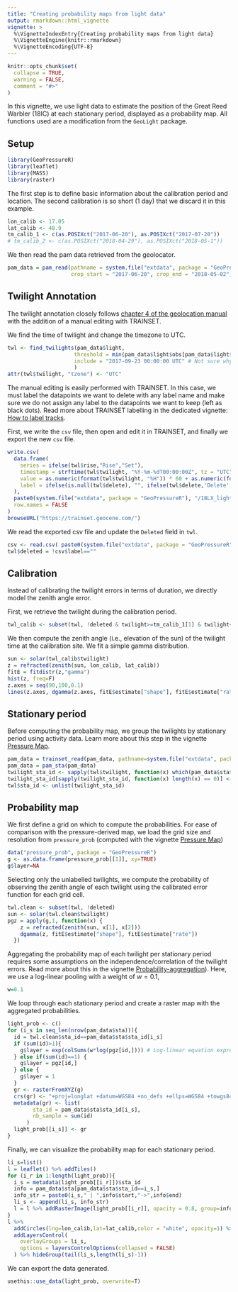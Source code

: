 ```yaml
---
title: "Creating probability maps from light data"
output: rmarkdown::html_vignette
vignette: >
  %\VignetteIndexEntry{Creating probability maps from light data}
  %\VignetteEngine{knitr::rmarkdown}
  %\VignetteEncoding{UTF-8}
---
```


```r
knitr::opts_chunk$set(
  collapse = TRUE,
  warning = FALSE, 
  comment = "#>"
)
```

In this vignette, we use light data to estimate the position of the Great Reed Warbler (18IC) at each stationary period, displayed as a probability map. All functions used are a modification from the `GeoLight` package. 

## Setup

```r
library(GeoPressureR)
library(leaflet)
library(MASS)
library(raster)
```

The first step is to define basic information about the calibration period and location. The second calibration is so short (1 day) that we discard it in this example.

```r
lon_calib <- 17.05	
lat_calib <- 48.9
tm_calib_1 <- c(as.POSIXct("2017-06-20"), as.POSIXct("2017-07-20"))
# tm_calib_2 <- c(as.POSIXct("2018-04-29"), as.POSIXct("2018-05-1"))
```

We then read the pam data retrieved from the geolocator.

```r
pam_data = pam_read(pathname = system.file("extdata", package = "GeoPressureR"),
                    crop_start = "2017-06-20", crop_end = "2018-05-02")
```

## Twilight Annotation

The twilight annotation closely follows [chapter 4 of the geolocation manual](https://geolocationmanual.vogelwarte.ch/twilight.html) with the addition of a manual editing with TRAINSET.

We find the time of twilight and change the timezone to UTC.
```r
twl <- find_twilights(pam_data$light, 
                     threshold = min(pam_data$light$obs[pam_data$light$obs>0]), # first light of the day
                     include = "2017-09-23 00:00:00 UTC" # Not sure why
                     )
attr(twl$twilight, "tzone") <- "UTC" 
```

The manual editing is easily performed with TRAINSET. In this case, we must label the datapoints we want to delete with any label name and make sure we do not assign any label to the datapoints we want to keep (left as black dots). Read more about TRAINSET labelling in the dedicated vignette: [How to label tracks](labeling_tracks.html#introduction-to-trainset).

First, we write the `csv` file, then open and edit it in TRAINSET, and finally we export the new `csv` file.

```r
write.csv(
  data.frame(
    series = ifelse(twl$rise,"Rise","Set"),
    timestamp = strftime(twl$twilight, "%Y-%m-%dT00:00:00Z", tz = "UTC"),
    value = as.numeric(format(twl$twilight, "%H")) * 60 + as.numeric(format(twl$twilight, "%M")),
    label = ifelse(is.null(twl$delete), "", ifelse(twl$delete,'Delete',''))
  ),
  paste0(system.file("extdata", package = "GeoPressureR"), "/18LX_light.csv"),
  row.names = FALSE
)
browseURL("https://trainset.geocene.com/")
```

We read the exported csv file and update the `Deleted` field in `twl`.

```r
csv <- read.csv( paste0(system.file("extdata", package = "GeoPressureR"), "/18LX_light-labeled.csv"))
twl$deleted = !csv$label==""
```

## Calibration

Instead of calibrating the twilight errors in terms of duration, we directly model the zenith angle error.

First, we retrieve the twilight during the calibration period.
```r
twl_calib <- subset(twl, !deleted & twilight>=tm_calib_1[1] & twilight<=tm_calib_1[2])
```

We then compute the zenith angle (i.e., elevation of the sun) of the twilight time at the calibration site.  We fit a simple gamma distribution.

```r
sun <- solar(twl_calib$twilight)
z = refracted(zenith(sun, lon_calib, lat_calib)) 
fitE = fitdistr(z,"gamma")
hist(z, freq=F)
z.axes = seq(90,100,0.1)
lines(z.axes, dgamma(z.axes, fitE$estimate["shape"], fitE$estimate["rate"]), col="red")
```

## Stationary period

Before computing the probability map, we group the twilights by stationary period using activity data. Learn more about this step in the vignette [Pressure Map](pressure-map.html#identifying-stationary-periods).

```r
pam_data = trainset_read(pam_data, pathname=system.file("extdata", package = "GeoPressureR"))
pam_data = pam_sta(pam_data)
twilight_sta_id <- sapply(twl$twilight, function(x) which(pam_data$sta$start < x & x < pam_data$sta$end))
twilight_sta_id[sapply(twilight_sta_id, function(x) length(x) == 0)] <- 0
twl$sta_id <- unlist(twilight_sta_id)
```

## Probability map

We first define a grid on which to compute the probabilities. For ease of comparison with the pressure-derived map, we load the grid size and resolution from `pressure_prob` (computed with the vignette [Pressure Map](pressure#computing-the-map-of-pressure))
```r
data("pressure_prob", package = "GeoPressureR")
g <- as.data.frame(pressure_prob[[1]], xy=TRUE)
g$layer=NA
```

Selecting only the unlabelled twilights, we compute the probability of observing the zenith angle of each twilight using the calibrated error function for each grid cell.

```r
twl.clean <- subset(twl, !deleted)
sun <- solar(twl.clean$twilight)
pgz = apply(g,1, function(x) {
    z = refracted(zenith(sun, x[1], x[2])) 
    dgamma(z, fitE$estimate["shape"], fitE$estimate["rate"])
  })
```

Aggregating the probability map of each twilight per stationary period requires some assumptions on the independence/correlation of the twilight errors. Read more about this in the vignette [Probability-aggregation](Probability-aggregation.html)).
Here, we use a log-linear pooling with a weight of $w=0.1$,

```r
w=0.1
```

We loop through each stationary period and create a raster map with the aggregated probabilities.

```r
light_prob <- c()
for (i_s in seq_len(nrow(pam_data$sta))){
  id = twl.clean$sta_id==pam_data$sta$sta_id[i_s]
  if (sum(id)>1){
    g$layer = exp(colSums(w*log(pgz[id,]))) # Log-linear equation express in log 
  } else if(sum(id)==1) {
    g$layer = pgz[id,]
  } else {
    g$layer = 1
  }
  gr <- rasterFromXYZ(g)
  crs(gr) <- "+proj=longlat +datum=WGS84 +no_defs +ellps=WGS84 +towgs84=0,0,0"
  metadata(gr) <- list(
        sta_id = pam_data$sta$sta_id[i_s],
        nb_sample = sum(id)
      )
  light_prob[[i_s]] <- gr
}
```

Finally, we can visualize the probability map for each stationary period.

```r
li_s=list()
l = leaflet() %>% addTiles() 
for (i_r in 1:length(light_prob)){
  i_s = metadata(light_prob[[i_r]])$sta_id
  info = pam_data$sta[pam_data$sta$sta_id==i_s,]
  info_str = paste0(i_s," | ",info$start,"->",info$end)
  li_s <- append(li_s, info_str)
  l = l %>% addRasterImage(light_prob[[i_r]], opacity = 0.8, group=info_str) 
}
l %>% 
  addCircles(lng=lon_calib,lat=lat_calib,color = "white", opacity=1) %>% 
  addLayersControl(
    overlayGroups = li_s,
    options = layersControlOptions(collapsed = FALSE)
  ) %>% hideGroup(tail(li_s,length(li_s)-1))
```

We can export the data generated.

```r
usethis::use_data(light_prob, overwrite=T)
```

